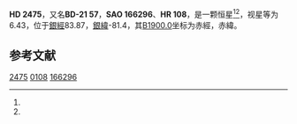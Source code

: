 {{Starbox begin
| name = HD 2475
}}
{{Starbox observe
| epoch = [[J2000.0|J2000.0]]
| constell = {{星座名待查}}<ref name=SIMBAD>{{cite web
 | url=http://simbad.u-strasbg.fr/simbad/sim-id?Ident=HR+108
 | title=Pulsating variable Star
 | publisher=Centre de Données astronomiques de Strasbourg
 | work=SIMBAD
 | accessdate=2012-07-13
 | archive-date=2016-03-17
 | archive-url=https://web.archive.org/web/20160317151425/http://simbad.u-strasbg.fr/simbad/sim-id?Ident=HR%20108
 | dead-url=no
 }}</ref><ref name=DATA>{{cite web
 | url=http://vizier.u-strasbg.fr/viz-bin/VizieR-5?-out.add=.&-source=5050&-corr=PK=HR&-out.max=9999&HR=108
 | title=VizieR Detailed Page
 | accessdate=2012-07-13
 | archive-date=2016-03-04
 | archive-url=https://web.archive.org/web/20160304224116/http://vizier.u-strasbg.fr/viz-bin/VizieR-5?-out.add=.&-source=5050&-corr=PK=HR&-out.max=9999&HR=108
 | dead-url=no
 }}</ref>
| 星官 = 
| ra = {{RA|0|28|21.1}}<ref name=SIMBAD /><ref name=DATA />
| dec = {{DEC|-20|20|6}}<ref name=SIMBAD /><ref name=DATA />
| appmag_v = 6.43<ref name=SIMBAD /><ref name=DATA />
}}
{{Starbox character
| class = G0V<ref name=SIMBAD /><ref name=DATA />
| b-v = 0.59<ref name=SIMBAD /><ref name=DATA />
| u-b = -0.03<ref name=SIMBAD /><ref name=DATA />
| r-i = <ref name=SIMBAD /><ref name=DATA />
| variable = 
}}
{{Starbox astrometry
| radial_v = -0.03
| prop_mo_ra = 6
| parallax = 0.034
| p_error =
}}
{{Starbox catalog
| names =BD-21 57，[[SAO星表|SAO]] 166296，[[HD星表|HD]] 2475，[[HR星表|HR]] 108}}
{{Starbox reference |Simbad=HR+108}}
{{Starbox end}}

'''HD 2475'''，又名'''BD-21 57'''，'''SAO 166296'''、'''HR 108'''，是一颗恒星<ref name=SIMBAD /><ref name=DATA />，视星等为6.43，位于[[銀道座標系|銀經]]83.87，[[銀道座標系|銀緯]]-81.4，其[[B1900.0|B1900.0]]坐标为赤經{{RA|0|23|20.2}}，赤緯{{DEC|-20|-81.4|7}}。

== 参考文献 ==
{{reflist}}

{{star-stub}}

[[Category:HD和HDE天體|2475]]
[[Category:HR天體|0108]]
[[Category:SAO天體|166296]]